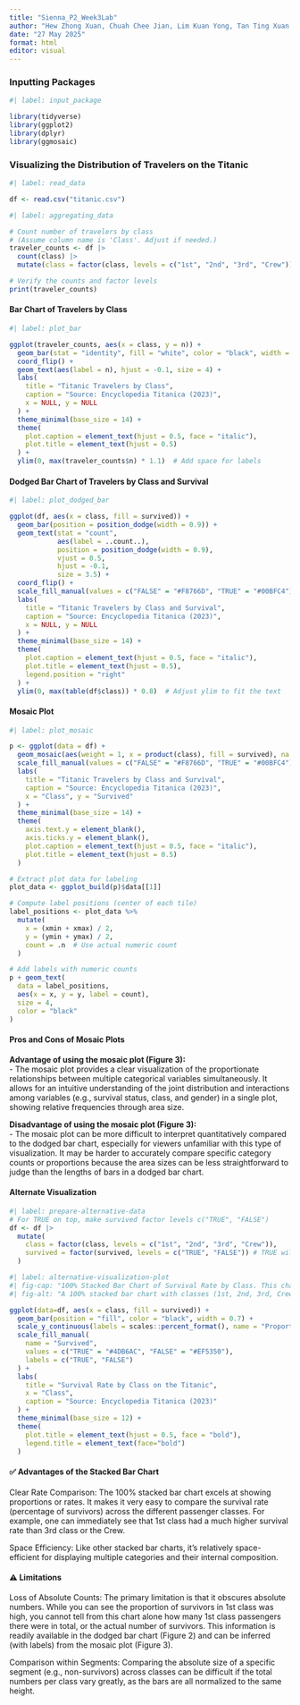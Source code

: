 ---
title: "Sienna_P2_Week3Lab"
author: "Hew Zhong Xuan, Chuah Chee Jian, Lim Kuan Yong, Tan Ting Xuan Daryl, Kua Dong Han, Chek Yu Ting Amanda"
date: "27 May 2025"
format: html
editor: visual
---

### Inputting Packages

```{r}
#| label: input_package

library(tidyverse)
library(ggplot2)
library(dplyr)
library(ggmosaic)
```

### Visualizing the Distribution of Travelers on the Titanic

```{r}
#| label: read_data

df <- read.csv("titanic.csv")

```

```{r}
#| label: aggregating_data

# Count number of travelers by class
# (Assume column name is 'Class'. Adjust if needed.)
traveler_counts <- df |>
  count(class) |>
  mutate(class = factor(class, levels = c("1st", "2nd", "3rd", "Crew")))

# Verify the counts and factor levels
print(traveler_counts)
```

#### Bar Chart of Travelers by Class

```{r}
#| label: plot_bar

ggplot(traveler_counts, aes(x = class, y = n)) +
  geom_bar(stat = "identity", fill = "white", color = "black", width = 0.4) +
  coord_flip() +
  geom_text(aes(label = n), hjust = -0.1, size = 4) +
  labs(
    title = "Titanic Travelers by Class",
    caption = "Source: Encyclopedia Titanica (2023)",
    x = NULL, y = NULL
  ) +
  theme_minimal(base_size = 14) +
  theme(
    plot.caption = element_text(hjust = 0.5, face = "italic"),
    plot.title = element_text(hjust = 0.5)
  ) +
  ylim(0, max(traveler_counts$n) * 1.1)  # Add space for labels

```

#### Dodged Bar Chart of Travelers by Class and Survival

```{r}
#| label: plot_dodged_bar

ggplot(df, aes(x = class, fill = survived)) +
  geom_bar(position = position_dodge(width = 0.9)) +
  geom_text(stat = "count",
            aes(label = ..count..),
            position = position_dodge(width = 0.9),
            vjust = 0.5,
            hjust = -0.1,
            size = 3.5) +
  coord_flip() +
  scale_fill_manual(values = c("FALSE" = "#F8766D", "TRUE" = "#00BFC4")) +
  labs(
    title = "Titanic Travelers by Class and Survival",
    caption = "Source: Encyclopedia Titanica (2023)",
    x = NULL, y = NULL
  ) +
  theme_minimal(base_size = 14) +
  theme(
    plot.caption = element_text(hjust = 0.5, face = "italic"),
    plot.title = element_text(hjust = 0.5),
    legend.position = "right"
  ) +
  ylim(0, max(table(df$class)) * 0.8)  # Adjust ylim to fit the text

```

#### Mosaic Plot

```{r}
#| label: plot_mosaic

p <- ggplot(data = df) +
  geom_mosaic(aes(weight = 1, x = product(class), fill = survived), na.rm = TRUE) +
  scale_fill_manual(values = c("FALSE" = "#F8766D", "TRUE" = "#00BFC4")) +
  labs(
    title = "Titanic Travelers by Class and Survival",
    caption = "Source: Encyclopedia Titanica (2023)",
    x = "Class", y = "Survived"
  ) +
  theme_minimal(base_size = 14) +
  theme(
    axis.text.y = element_blank(),
    axis.ticks.y = element_blank(),
    plot.caption = element_text(hjust = 0.5, face = "italic"),
    plot.title = element_text(hjust = 0.5)
  )

# Extract plot data for labeling
plot_data <- ggplot_build(p)$data[[1]]

# Compute label positions (center of each tile)
label_positions <- plot_data %>%
  mutate(
    x = (xmin + xmax) / 2,
    y = (ymin + ymax) / 2,
    count = .n  # Use actual numeric count
  )

# Add labels with numeric counts
p + geom_text(
  data = label_positions,
  aes(x = x, y = y, label = count),
  size = 4,
  color = "black"
)

```

#### Pros and Cons of Mosaic Plots

**Advantage of using the mosaic plot (Figure 3):**\
- The mosaic plot provides a clear visualization of the proportionate relationships between multiple categorical variables simultaneously. It allows for an intuitive understanding of the joint distribution and interactions among variables (e.g., survival status, class, and gender) in a single plot, showing relative frequencies through area size.

**Disadvantage of using the mosaic plot (Figure 3):**\
- The mosaic plot can be more difficult to interpret quantitatively compared to the dodged bar chart, especially for viewers unfamiliar with this type of visualization. It may be harder to accurately compare specific category counts or proportions because the area sizes can be less straightforward to judge than the lengths of bars in a dodged bar chart.

#### Alternate Visualization

```{r}
#| label: prepare-alternative-data
# For TRUE on top, make survived factor levels c("TRUE", "FALSE")
df <- df |>
  mutate(
    class = factor(class, levels = c("1st", "2nd", "3rd", "Crew")),
    survived = factor(survived, levels = c("TRUE", "FALSE")) # TRUE will be top segment
  )

```

```{r}
#| label: alternative-visualization-plot
#| fig-cap: "100% Stacked Bar Chart of Survival Rate by Class. This chart shows the proportion of survivors and non-survivors for each travel class."
#| fig-alt: "A 100% stacked bar chart with classes (1st, 2nd, 3rd, Crew) on the x-axis. Each bar is filled proportionally by survival status (survivors in blueish, non-survivors in reddish), clearly showing the different survival rates across classes."

ggplot(data=df, aes(x = class, fill = survived)) +
  geom_bar(position = "fill", color = "black", width = 0.7) +
  scale_y_continuous(labels = scales::percent_format(), name = "Proportion of Travelers") +
  scale_fill_manual(
    name = "Survived",
    values = c("TRUE" = "#4DB6AC", "FALSE" = "#EF5350"),
    labels = c("TRUE", "FALSE")
  ) +
  labs(
    title = "Survival Rate by Class on the Titanic",
    x = "Class",
    caption = "Source: Encyclopedia Titanica (2023)"
  ) +
  theme_minimal(base_size = 12) +
  theme(
    plot.title = element_text(hjust = 0.5, face = "bold"),
    legend.title = element_text(face="bold")
  )

```

#### ✅ Advantages of the Stacked Bar Chart

Clear Rate Comparison: The 100% stacked bar chart excels at showing proportions or rates. It makes it very easy to compare the survival rate (percentage of survivors) across the different passenger classes. For example, one can immediately see that 1st class had a much higher survival rate than 3rd class or the Crew.

Space Efficiency: Like other stacked bar charts, it's relatively space-efficient for displaying multiple categories and their internal composition.

#### ⚠️ Limitations

Loss of Absolute Counts: The primary limitation is that it obscures absolute numbers. While you can see the proportion of survivors in 1st class was high, you cannot tell from this chart alone how many 1st class passengers there were in total, or the actual number of survivors. This information is readily available in the dodged bar chart (Figure 2) and can be inferred (with labels) from the mosaic plot (Figure 3).

Comparison within Segments: Comparing the absolute size of a specific segment (e.g., non-survivors) across classes can be difficult if the total numbers per class vary greatly, as the bars are all normalized to the same height.

```{r}


```

```{r}


```
